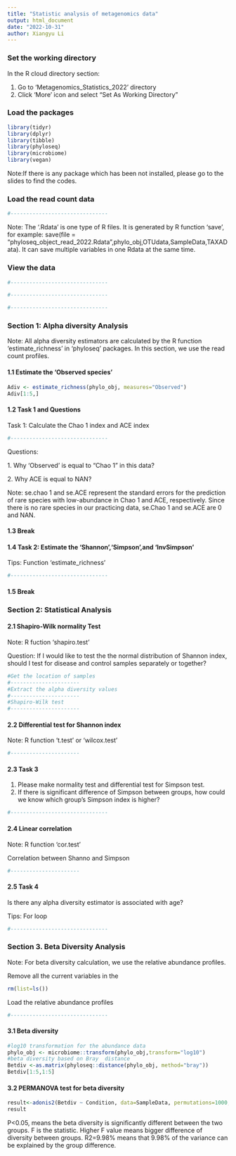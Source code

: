 ```yaml
---
title: "Statistic analysis of metagenomics data"
output: html_document
date: "2022-10-31"
author: Xiangyu Li
---
```


### Set the working directory

In the R cloud directory section:

1.  Go to 'Metagenomics_Statistics_2022' directory
2.  Click 'More' icon and select "Set As Working Directory"

### Load the packages

```r
library(tidyr)
library(dplyr)
library(tibble)
library(phyloseq)
library(microbiome)
library(vegan)
```

Note:If there is any package which has been not installed, please go to the slides to find the codes.

### Load the read count data

```r
#-------------------------------
```

Note: The '.Rdata' is one type of R files. It is generated by R function 'save', for example: save(file = "phyloseq_object_read_2022.Rdata",phylo_obj,OTUdata,SampleData,TAXAData). It can save multiple variables in one Rdata at the same time.

### View the data

```r
#-------------------------------
```

```r
#-------------------------------
```

```r
#-------------------------------
```

### Section 1: Alpha diversity Analysis

Note: All alpha diversity estimators are calculated by the R function 'estimate_richness' in 'phyloseq' packages. In this section, we use the read count profiles.

#### 1.1 Estimate the 'Observed species'

```r
Adiv <- estimate_richness(phylo_obj, measures="Observed")
Adiv[1:5,]
```

#### 1.2 Task 1 and Questions

Task 1: Calculate the Chao 1 index and ACE index

```r
#-------------------------------
```

Questions:

1\. Why 'Observed' is equal to "Chao 1" in this data?

2\. Why ACE is equal to NAN?

Note: se.chao 1 and se.ACE represent the standard errors for the prediction of rare species with low-abundance in Chao 1 and ACE, respectively. Since there is no rare species in our practicing data, se.Chao 1 and se.ACE are 0 and NAN.

#### 1.3 Break

#### 1.4 Task 2: Estimate the 'Shannon','Simpson',and 'InvSimpson'

Tips: Function 'estimate_richness'

```r
#-------------------------------
```

#### 1.5 Break

### Section 2: Statistical Analysis

#### 2.1 Shapiro-Wilk normality Test

Note: R fuction 'shapiro.test'

Question: If I would like to test the the normal distribution of Shannon index, should I test for disease and control samples separately or together?

```r
#Get the location of samples
#----------------------
#Extract the alpha diversity values
#----------------------
#Shapiro-Wilk test
#----------------------
```

#### 2.2 Differential test for Shannon index

Note: R function 't.test' or 'wilcox.test'

```r
#----------------------
```

#### 2.3 Task 3

1.  Please make normality test and differential test for Simpson test.
2.  If there is significant difference of Simpson between groups, how could we know which group's Simpson index is higher?

```r
#-------------------------------
```

#### 2.4 Linear correlation

Note: R function 'cor.test'

Correlation between Shanno and Simpson

```r
#----------------------
```

#### 2.5 Task 4

Is there any alpha diversity estimator is associated with age?

Tips: For loop

```r
#-------------------------------
```

### Section 3. Beta Diversity Analysis

Note: For beta diversity calculation, we use the relative abundance profiles.

Remove all the current variables in the

```r
rm(list=ls())
```

Load the relative abundance profiles

```r
#-------------------------------
```

#### 3.1 Beta diversity

```r
#log10 transformation for the abundance data
phylo_obj <- microbiome::transform(phylo_obj,transform="log10")
#beta diversity based on Bray  distance 
Betdiv <-as.matrix(phyloseq::distance(phylo_obj, method="bray"))
Betdiv[1:5,1:5]
```

#### 3.2 PERMANOVA test for beta diversity

```r
result<-adonis2(Betdiv ~ Condition, data=SampleData, permutations=1000,method="bray")
result
```

P\<0.05, means the beta diversity is significantly different between the two groups. F is the statistic. Higher F value means bigger difference of diversity between groups. R2=9.98% means that 9.98% of the variance can be explained by the group difference.
